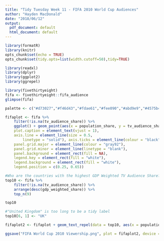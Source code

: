 ```yaml
---
title: "Tidy Tuesday Week 11 - FIFA 2010 World Cup Audiences"
author: "Hayden MacDonald"
date: "2018/06/12"
output:
  pdf_document: default
  html_document: default
---
```


```r
library(formatR)
library(knitr)
opts_chunk$set(echo = TRUE)
opts_chunk$set(tidy.opts=list(width.cutoff=50),tidy=TRUE)

library(readxl)
library(dplyr)
library(ggplot2)
library(ggrepel)
```

```r
library(fivethirtyeight)
fifa <- fivethirtyeight::fifa_audience
glimpse(fifa)
```

```r
palette <- c("#d73027","#f46d43","#fdae61","#fee090","#abd9e9","#4575b4")

fifaplot <- fifa %>%
    filter(!is.na(tv_audience_share)) %>%
    ggplot() + geom_point(aes(x = population_share, y = tv_audience_share, size = gdp_weighted_share, color = confederation)) + scale_x_log10() + labs(title = "FIFA World Cup 2010 Viewership", subtitle = "Percent share of global TV audience over log percent share of global population", x = "Log Percent Share of Global Population", y = "Percent TV Audience Share") + scale_colour_manual(name = "Confederation", values = palette) + scale_size_continuous(name = "GDP Weighted TV Audience Share (%)") + theme(plot.subtitle = element_text(vjust = 1), 
    plot.caption = element_text(vjust = 1), 
    axis.line = element_line(size = 0.5, 
        linetype = "solid"), axis.ticks = element_line(colour = "black"), 
    panel.grid.major = element_line(colour = "gray92"), 
    panel.grid.minor = element_line(linetype = "blank"), 
    panel.background = element_rect(fill = NA), 
    legend.key = element_rect(fill = "white"), 
    legend.background = element_rect(fill = "white"),
    legend.position = c(0.25, 0.65))
```

```r
#Who are the countries with the highest GDP Weighted TV Audience Share?
top10 <- fifa %>%
    filter(!is.na(tv_audience_share)) %>%
    arrange(desc(gdp_weighted_share)) %>%
    top_n(9)

top10

#"United Kingdom" is too long to be a tidy label
top10[6, 1] <- "UK"

fifaplot2 <- fifaplot + geom_text_repel(data = top10, aes(x = population_share, y = tv_audience_share, label = country), box.padding = 1.5, point.padding = 0.6)
```

```r
ggsave("FIFA World Cup 2010 Viewership.png", plot = fifaplot2, device = "png", dpi = 300, path = getwd())
```




